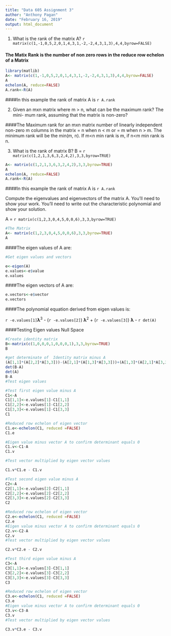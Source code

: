 ```yaml
---
title: "Data 605 Assignment 3"
author: "Anthony Pagan"
date: "February 16, 2019"
output: html_document
---
```


(1) What is the rank of the matrix A? `r matrix(c(1,-1,0,5,2,0,1,4,3,1,-2,-2,4,3,1,3),4,4,byrow=FALSE)`

 
#### The Matix Rank is the number of non zero rows in the reduce row echelon of a Matrix

```r
library(matlib)
A<- matrix(c(1,-1,0,5,2,0,1,4,3,1,-2,-2,4,3,1,3),4,4,byrow=FALSE)
A
echelon(A, reduce=FALSE)
A.rank<-R(A)

```

####In this example the rank of matrix A is `r A.rank`


(2) Given an mxn matrix where m > n, what can be the maximum rank? The mini-
mum rank, assuming that the matrix is non-zero?

####The Maximum rank for an mxn matrix number of linearly independent non-zero m columns in the matrix = n when n < m or = m when n > m. The minimum rank will be the min(m, n). If m<n min rank is m, if n<m min rank is n.

(3) What is the rank of matrix B?
B = `r matrix(c(1,2,1,3,6,3,2,4,2),3,3,byrow=TRUE)`

```r
A<- matrix(c(1,2,1,3,6,3,2,4,2),3,3,byrow=TRUE)
A
echelon(A, reduce=FALSE)
A.rank<-R(A)
```

####In this example the rank of matrix A is `r A.rank`

Compute the eigenvalues and eigenvectors of the matrix A. You'll need to show your
work. You'll need to write out the characteristic polynomial and show your solution.

A = `r matrix(c(1,2,3,0,4,5,0,0,6),3,3,byrow=TRUE)`


```r
#The Matrix
A<- matrix(c(1,2,3,0,4,5,0,0,6),3,3,byrow=TRUE)
A
```

####The eigen values of A are:

```r
#Get eigen values and vectors

e<-eigen(A)
e.values<-e$value
e.values
```

####The eigen vectors of A are:

```r
e.vectors<-e$vector
e.vectors

```


####The polynomial equation derived from eigen values is:

`r -e.values[1]`$\mathbf\lambda^3$\ - (`r -e.values[2]`) $\mathbf\lambda^2$\ + (`r -e.values[3]`) $\mathbf\lambda$\ - `r det(A)`


####Testing Eigen values Null Space

```r

#Create identity matrix 
B<-matrix(c(1,0,0,0,1,0,0,0,1),3,3,byrow=TRUE)
B

#get determinate of  Identity matrix minus A 
(A[1,1]*(A[2,2]*A[3,3]))-(A[2,1]*(A[1,3]*A[3,3]))+(A[1,3]*(A[2,1]*A[3,2]))
det(B-A)
det(A)
B-A
#Test eigen values

#Test first eigen value minus A
C1<-A
C1[1,1]<-e.values[1]-C1[1,1]
C1[2,2]<-e.values[1]-C1[2,2]
C1[3,3]<-e.values[1]-C1[3,3]
C1

#Reduced row echelon of eigen vector
C1.e<-echelon(C1, reduced =FALSE)
C1.e

#Eigen value minus vector A to confirm determinant equals 0
C1.v<-C1-A
C1.v

#Test vector multiplied by eigen vector values

C1.v*C1.e - C1.v

#Test second eigen value minus A
C2<-A
C2[1,1]<-e.values[2]-C2[1,1]
C2[2,2]<-e.values[2]-C2[2,2]
C2[3,3]<-e.values[2]-C2[3,3]
C2

#Reduced row echelon of eigen vector
C2.e<-echelon(C1, reduced =FALSE)
C2.e
#Eigen value minus vector A to confirm determinant equals 0
C2.v<-C2-A
C2.v
#Test vector multiplied by eigen vector values

C2.v*C2.e - C2.v

#Test third eigen value minus A
C3<-A
C3[1,1]<-e.values[3]-C3[1,1]
C3[2,2]<-e.values[3]-C3[2,2]
C3[3,3]<-e.values[3]-C3[3,3]
C3

#Reduced row echelon of eigen vector
C3.e<-echelon(C1, reduced =FALSE)
C3.e
#Eigen value minus vector A to confirm determinant equals 0
C3.v<-C3-A
C3.v
#Test vector multiplied by eigen vector values

C3.v*C3.e - C3.v

```

